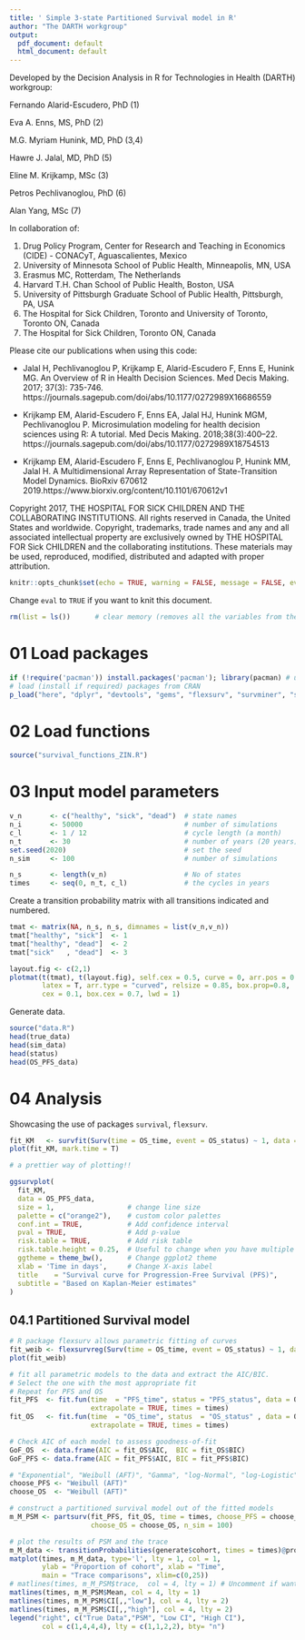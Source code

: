 ---
title: ' Simple 3-state Partitioned Survival model in R'
author: "The DARTH workgroup"
output:
  pdf_document: default
  html_document: default
---

Developed by the Decision Analysis in R for Technologies in Health (DARTH) workgroup:

Fernando Alarid-Escudero, PhD (1) 

Eva A. Enns, MS, PhD (2)	

M.G. Myriam Hunink, MD, PhD (3,4)

Hawre J. Jalal, MD, PhD (5) 

Eline M. Krijkamp, MSc (3)	

Petros Pechlivanoglou, PhD (6)

Alan Yang, MSc (7)

In collaboration of: 		

1. Drug Policy Program, Center for Research and Teaching in Economics (CIDE) - CONACyT, 
   Aguascalientes, Mexico
2. University of Minnesota School of Public Health, Minneapolis, MN, USA
3. Erasmus MC, Rotterdam, The Netherlands
4. Harvard T.H. Chan School of Public Health, Boston, USA
5. University of Pittsburgh Graduate School of Public Health, Pittsburgh, PA, USA
6. The Hospital for Sick Children, Toronto and University of Toronto, Toronto ON, Canada
7. The Hospital for Sick Children, Toronto ON, Canada

Please cite our publications when using this code:
 
- Jalal H, Pechlivanoglou P, Krijkamp E, Alarid-Escudero F, Enns E, Hunink MG. 
An Overview of R in Health Decision Sciences. Med Decis Making. 2017; 37(3): 735-746. 
https://journals.sagepub.com/doi/abs/10.1177/0272989X16686559
 
- Krijkamp EM, Alarid-Escudero F, Enns EA, Jalal HJ, Hunink MGM, Pechlivanoglou P. 
Microsimulation modeling for health decision sciences using R: A tutorial. 
Med Decis Making. 2018;38(3):400–22. 
https://journals.sagepub.com/doi/abs/10.1177/0272989X18754513
 
- Krijkamp EM, Alarid-Escudero F, Enns E, Pechlivanoglou P, Hunink MM, Jalal H. 
A Multidimensional Array Representation of State-Transition Model Dynamics. 
BioRxiv 670612 2019.https://www.biorxiv.org/content/10.1101/670612v1

Copyright 2017, THE HOSPITAL FOR SICK CHILDREN AND THE COLLABORATING INSTITUTIONS. 
All rights reserved in Canada, the United States and worldwide. Copyright, 
trademarks, trade names and any and all associated intellectual property are 
exclusively owned by THE HOSPITAL FOR Sick CHILDREN and the collaborating 
institutions. These materials may be used, reproduced, modified, distributed 
and adapted with proper attribution.

\newpage

```{r setup, include=FALSE}
knitr::opts_chunk$set(echo = TRUE, warning = FALSE, message = FALSE, eval = FALSE)
```

Change `eval` to `TRUE` if you want to knit this document.

```{r}
rm(list = ls())      # clear memory (removes all the variables from the workspace)
```

# 01 Load packages

```{r, warning=F, message=F}
if (!require('pacman')) install.packages('pacman'); library(pacman) # use this package to conveniently install other packages
# load (install if required) packages from CRAN
p_load("here", "dplyr", "devtools", "gems", "flexsurv", "survminer", "survHE", "ggplot2", "msm", "igraph", "mstate",   "reshape2", "knitr", "diagram", "abind")                      
```

# 02 Load functions

```{r}
source("survival_functions_ZIN.R")
```

# 03 Input model parameters

```{r}
v_n       <- c("healthy", "sick", "dead")  # state names
n_i       <- 50000                         # number of simulations 
c_l       <- 1 / 12                        # cycle length (a month)
n_t       <- 30                            # number of years (20 years)
set.seed(2020)                             # set the seed
n_sim     <- 100                           # number of simulations

n_s       <- length(v_n)                   # No of states 
times     <- seq(0, n_t, c_l)              # the cycles in years
```

Create a transition probability matrix  with all transitions indicated and numbered.

```{r}
tmat <- matrix(NA, n_s, n_s, dimnames = list(v_n,v_n))
tmat["healthy", "sick"]  <- 1
tmat["healthy", "dead"]  <- 2
tmat["sick"   , "dead"]  <- 3

layout.fig <- c(2,1)
plotmat(t(tmat), t(layout.fig), self.cex = 0.5, curve = 0, arr.pos = 0.76,  
        latex = T, arr.type = "curved", relsize = 0.85, box.prop=0.8, 
        cex = 0.1, box.cex = 0.7, lwd = 1)
```

Generate data.

```{r}
source("data.R")
head(true_data)
head(sim_data)
head(status)
head(OS_PFS_data)
```

# 04 Analysis

Showcasing the use of packages `survival`, `flexsurv`. 

```{r}
fit_KM   <- survfit(Surv(time = OS_time, event = OS_status) ~ 1, data = OS_PFS_data)
plot(fit_KM, mark.time = T)

# a prettier way of plotting!!

ggsurvplot(
  fit_KM, 
  data = OS_PFS_data, 
  size = 1,                  # change line size
  palette = c("orange2"),    # custom color palettes
  conf.int = TRUE,           # Add confidence interval
  pval = TRUE,               # Add p-value
  risk.table = TRUE,         # Add risk table
  risk.table.height = 0.25,  # Useful to change when you have multiple groups
  ggtheme = theme_bw(),      # Change ggplot2 theme
  xlab = 'Time in days',     # Change X-axis label
  title    = "Survival curve for Progression-Free Survival (PFS)", 
  subtitle = "Based on Kaplan-Meier estimates"
) 
```

## 04.1 Partitioned Survival model

```{r}
# R package flexsurv allows parametric fitting of curves
fit_weib <- flexsurvreg(Surv(time = OS_time, event = OS_status) ~ 1, data = OS_PFS_data,  dist = "weibull")
plot(fit_weib)

# fit all parametric models to the data and extract the AIC/BIC. 
# Select the one with the most appropriate fit
# Repeat for PFS and OS
fit_PFS  <- fit.fun(time  = "PFS_time", status = "PFS_status", data = OS_PFS_data, 
                    extrapolate = TRUE, times = times)
fit_OS   <- fit.fun(time  = "OS_time", status  = "OS_status" , data = OS_PFS_data, 
                    extrapolate = TRUE, times = times) 

# Check AIC of each model to assess goodness-of-fit
GoF_OS  <- data.frame(AIC = fit_OS$AIC,  BIC = fit_OS$BIC)
GoF_PFS <- data.frame(AIC = fit_PFS$AIC, BIC = fit_PFS$BIC)

# "Exponential", "Weibull (AFT)", "Gamma", "log-Normal", "log-Logistic", "Gen. Gamma"  
choose_PFS <- "Weibull (AFT)"
choose_OS  <- "Weibull (AFT)"

# construct a partitioned survival model out of the fitted models
m_M_PSM <- partsurv(fit_PFS, fit_OS, time = times, choose_PFS = choose_PFS,
                    choose_OS = choose_OS, n_sim = 100)

# plot the results of PSM and the trace
m_M_data <- transitionProbabilities(generate$cohort, times = times)@probabilities
matplot(times, m_M_data, type='l', lty = 1, col = 1, 
        ylab = "Proportion of cohort", xlab = "Time",
        main = "Trace comparisons", xlim=c(0,25))
# matlines(times, m_M_PSM$trace,  col = 4, lty = 1) # Uncomment if want to use deterministic
matlines(times, m_M_PSM$Mean, col = 4, lty = 1)
matlines(times, m_M_PSM$CI[,,"low"], col = 4, lty = 2)
matlines(times, m_M_PSM$CI[,,"high"], col = 4, lty = 2)
legend("right", c("True Data","PSM", "Low CI", "High CI"),
        col = c(1,4,4,4), lty = c(1,1,2,2), bty= "n")
```

